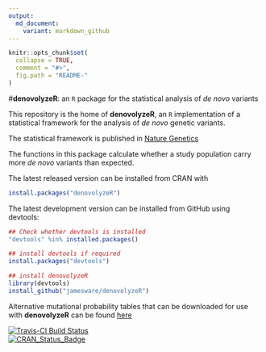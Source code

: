 ```yaml
---
output:
  md_document:
    variant: markdown_github
---
```


<!-- README.md is generated from README.Rmd. Please edit that file -->

```r
knitr::opts_chunk$set(
  collapse = TRUE,
  comment = "#>",
  fig.path = "README-"
)
```

#**denovolyzeR**: an `R` package for the statistical analysis of *de novo* variants

This repository is the home of **denovolyzeR**, an `R` implementation of a statistical framework for the analysis of *de novo* genetic variants.

The statistical framework is published in [Nature Genetics](http://www.nature.com/doifinder/10.1038/ng.3050)

The functions in this package calculate whether a study population carry more *de novo* variants than expected.

The latest released version can be installed from CRAN with

```r
install.packages("denovolyzeR")
```

The latest development version can be installed from GitHub using devtools:

```r
## Check whether devtools is installed
"devtools" %in% installed.packages()

## install devtools if required
install.packages("devtools")

## install denovolyzeR
library(devtools)
install_github("jamesware/denovolyzeR")
```


Alternative mutational probability tables that can be downloaded for use with **denovolyzeR** can be found [here](/alternativeProbabilityTables/)


[![Travis-CI Build Status](https://travis-ci.org/jamesware/denovolyzeR.png?branch=master)](https://travis-ci.org/jamesware/denovolyzeR)  
[![CRAN_Status_Badge](http://www.r-pkg.org/badges/version/denovolyzeR)](http://cran.r-project.org/package=denovolyzeR)


